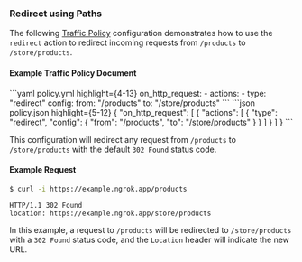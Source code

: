 

### Redirect using Paths

The following [Traffic Policy](/docs/traffic-policy/)
configuration demonstrates how to use the `redirect` action to redirect incoming
requests from `/products` to `/store/products`.

#### Example Traffic Policy Document

<CodeGroup>
```yaml policy.yml highlight={4-13}
on_http_request:
  - actions:
    - type: "redirect"
    config:
    from: "/products"
    to: "/store/products"
```
```json policy.json highlight={5-12}
{
  "on_http_request": [
    {
      "actions": [
        {
          "type": "redirect",
          "config": {
            "from": "/products",
            "to": "/store/products"
          }
        }
      ]
    }
  ]
}
```
</CodeGroup>

This configuration will redirect any request from `/products` to `/store/products`
with the default `302 Found` status code.

#### Example Request

```bash
$ curl -i https://example.ngrok.app/products
```

```http
HTTP/1.1 302 Found
location: https://example.ngrok.app/store/products
```

In this example, a request to `/products` will be redirected to `/store/products`
with a `302 Found` status code, and the `Location` header will indicate the new
URL.
